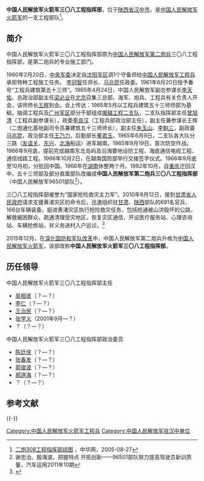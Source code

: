 {{Infobox PRCG
|color = #1E3124
|机构名称=中国人民解放军火箭军<br />三〇八工程指挥部
|军事级别=
|上级机构=[[中国人民解放军火箭军|中国人民解放军火箭军]]
|机构类型=
|标志1=China Emblem PLA.svg
|标志1说明 = [[中国人民解放军军徽|中国人民解放军军徽]]
|成立时间=
|职位1=主任
|人员1=
|衔级1=大校
|职位2=[[政治委员|政治委员]]
|人员2=
|衔级2=大校
|地址1=[[陕西省|陕西省]][[汉中市|汉中市]]
}}

'''中国人民解放军火箭军三〇八工程指挥部'''，位于[[陕西省|陕西省]][[汉中市|汉中市]]，是[[中国人民解放军火箭军|中国人民解放军火箭军]]的一支工程部队<ref>[http://military.china.com/zh_cn/bbs2/11018521/20050827/12606386.html 二炮308工程指挥部组图] {{Wayback|url=http://military.china.com/zh_cn/bbs2/11018521/20050827/12606386.html |date=20170220171006 }}，中华网，2005-08-27</ref>。

==简介==
中国人民解放军火箭军三〇八工程指挥部原为[[中国人民解放军第二炮兵|中国人民解放军第二炮兵]]三〇八工程指挥部，是第二炮兵的专业施工部门。

1960年2月20日，[[中央军委|中央军委]]决定自[[沈阳军区|沈阳军区]]调1个守备师给[[中国人民解放军工程兵|中国人民解放军工程兵]]承担特种工程施工任务。 [[李冠智|李冠智]]任师长、[[马兆昆|马兆昆]]任政委。1961年6月20日授予番号“工程兵建筑第五十三师”。1965年4月24日，中国人民解放军副总参谋长[[李天佑|李天佑]]、总政治部副主任[[梁必业|梁必业]]在[[北京|北京]]召集三总部、海军、炮兵、工程兵有关负责人开会，该师师长[[王辉|王辉]]到会。会上传达：1965年5月以工程兵建筑五十三师师部为基础，抽调工程兵及[[广州军区|广州军区]]部分干部组成[[中国志愿工程队|援越工程二支队]]，二支队指挥部主任[[曾旭清|曾旭清]]（工程兵副参谋长），政委[[李良汉|李良汉]]（工程兵部政治部主任），副主任兼参谋长王辉（二炮通化基地副司令员兼建筑五十三师师长），副主任[[朱玉山|朱玉山]]、[[李魁三|李魁三]]，副政委[[马兆昆|马兆昆]]，政治部主任[[王乃力|王乃力]]，后勤部长[[董君玉|董君玉]]。1965年6月9日，二支队各大队分三路（[[友谊关|友谊关]]、[[东兴市|东兴]]、[[北海市|北海]]船运）进军越南。1965年9月19日，首次防空作战。1966年9月底，提前完成越南东北岛屿及沿海要地设防工程、海底通信电缆工程、通信线路工程。1966年10月2日，在越南国防部举行交接签字仪式。1966年9月底至10月初，分批回中国。1966年在[[湖南|湖南]]休整两个月。1982年10月，自[[重庆|重庆]]迁回汉中，五十三师部及部分直属部队改编成'''中国人民解放军第二炮兵三〇八工程指挥部'''（中国人民解放军96501部队<ref>谢忠治、殷海波，把握特点 开拓创新——96501部队努力提高驾驶员新训质量，汽车运用2011年10期</ref>）。

三〇八工程指挥部被誉为“国家抢险救灾主力军”。2010年8月12日，接到[[甘肃省人民政府|甘肃省人民政府]]请求支援黄渚灾区的命令后，迅速组织驻[[甘肃|甘肃]]、[[陕西|陕西]]部队的691名官兵、166台车辆装备，挺进黄渚灾区执行抢险救灾任务，包括抢通被山洪毁坏的公路，解救被困群众，疏通清理受灾地区，恢复灾区通信，开设医疗服务站、心理咨询站、车辆抢修站，并义务进村入户巡诊。<ref>{{Cite web |url=http://news.163.com/10/0821/11/6EJUVE34000146BC.html |title=二炮部队在黄渚抗洪救援灾中彰显军威，网易，2010-08-21 |access-date=2016-10-21 |archive-url=https://web.archive.org/web/20170220171919/http://news.163.com/10/0821/11/6EJUVE34000146BC.html |archive-date=2017-02-20 |dead-url=yes }}</ref>

2015年12月，在[[深化国防和军队改革|深化国防和军队改革]]中，中国人民解放军第二炮兵升格为[[中国人民解放军火箭军|中国人民解放军火箭军]]，该部改称'''中国人民解放军火箭军三〇八工程指挥部'''。

==历任领导==
{{col-begin}}
{{col-2}}
;中国人民解放军火箭军三〇八工程指挥部主任
*[[吴相贤|吴相贤]]（？—？）
*[[李仁|李仁]]（？—？）
*[[王治民|王治民]]（？—？）
*[[张学义|张学义]]（2001年9月—？）
*？（？—？）

{{col-2}}
;中国人民解放军火箭军三〇八工程指挥部政治委员
*[[陈廷侠|陈廷侠]]（？—？）
*[[张春发|张春发]]（？—？）
*[[郭俊波|郭俊波]]（？—？）
*[[郝道海|郝道海]]（？—？）
*？（？—？）
{{col-end}}

== 参考文献 ==
{{Reflist}}

{{-}}
{{中国人民解放军火箭军}}

[[Category:中国人民解放军火箭军工程兵|Category:中国人民解放军火箭军工程兵]]
[[Category:中国人民解放军驻汉中单位|Category:中国人民解放军驻汉中单位]]